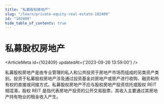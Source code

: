 ```yaml
---
title: "私募股权房地产"
slug: "/learn/private-equity-real-estate-102409"
id: "102409"
hide_table_of_contents: true
---
```



# 私募股权房地产

<ArticleMeta id={102409} updatedAt={'2023-09-26 13:59:00'} />
<div className='border-solid border-b border-t-0 my-4 border-[var(--ifm-color-gray-300)]' />

私募股权房地产是由专业管理的私人和公共投资于房地产市场而组成的另类资产类别。投资于私募股权房地产涉及通过投资基金对房地产或房产进行收购、融资和所有权的直接或间接方式。私募股权房地产不应与股权房地产投资信托或股权 REIT 相混淆，股权 REIT 是指代表房地产投资的公开交易股票，其收入主要通过其房地产持有物业的租金收入产生。
